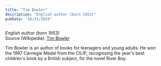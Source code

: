 ```yaml
---
title: "Tim Bowler"
description: "English author (born 1953)"
pubDate: "10/31/2024"
---
```


*English author (born 1953)*  
Source (Wikipedia): [Tim Bowler][1]

Tim Bowler is an author of books for teenagers and young adults. He won the 1997 Carnegie Medal from the CILIP, recognising the year's best children's book by a British subject, for the novel River Boy.

[1]: https://en.wikipedia.org/wiki/Tim_Bowler
